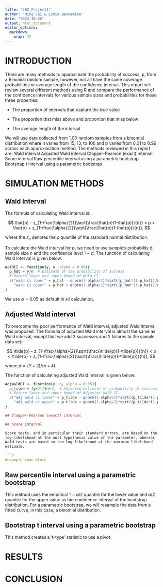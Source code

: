 ```yaml
---
title: "502_Project1"
author: "Ming Cai & Lamia Benyamine"
date: "2024-10-06"
output: html_document
editor_options: 
  markdown: 
    wrap: 72
---
```


# INTRODUCTION

There are many methods to approximate the probability of success, p,
from a Binomial random sample, however, not all have the same coverage
probabilities or average length of the confidence interval. This report
will review several different methods using R and compare the
performance of the confidence intervals for various sample sizes and
probabilities for these three properties:

-   The proportion of intervals that capture the true value

-   The proportion that miss above and proportion that miss below

-   The average length of the interval

We will use data collected from 1,00 random samples from a binomial
distribution where n varies from 15, 13, to 100 and p varies from 0.01
to 0.99 across each approximation method. The methods reviewed in this
report are: Wald interval Adjusted Wald interval Clopper-Pearson (exact)
interval Score interval Raw percentile interval using a parametric
bootstrap Bootstrap t interval using a parametric bootstrap

# SIMULATION METHODS

## Wald Interval
The formula of calculating Wald interval is:

$$
\hat{p} - z_{1-\frac{\alpha}{2}}\sqrt{\frac{\hat{p}(1-\hat{p})}{n}} < p < \hat{p} + z_{1-\frac{\alpha}{2}}\sqrt{\frac{\hat{p}(1-\hat{p})}{n}},
$$

where the $z_c$ denotes the $c$ quantile of the standard normal distribution. 

To calculate the Wald interval for $p$, we need to use sample's probability $\hat{p}$, sample size $n$ and the confidence level $1-\alpha$. The function of calculating Wald Interval is given below:

```r
WaldCI <- function(y, n, alpha = 0.05){
  p_hat = y/n  # Estimate of the probability of success
  # Return lower and upper bound of Wald CI
  c("wald ci lower" = p_hat - qnorm(1-alpha/2)*sqrt((p_hat*(1-p_hat))/n),
    "wald ci upper" = p_hat + qnorm(1-alpha/2)*sqrt((p_hat*(1-p_hat))/n))
}
```
We use $\alpha = 0.05$ as default in all calculation.

## Adjusted Wald interval
To overcome the poor performance of Wald interval, adjusted Wald interval was proposed. The formula of adjusted Wald interval is almost the same as Wald interval, except that we add 2 successes and 2 failures to the sample data set:

$$
\tilde{p} - z_{1-\frac{\alpha}{2}}\sqrt{\frac{\tilde{p}(1-\tilde{p})}{n}} < p < \tilde{p} + z_{1-\frac{\alpha}{2}}\sqrt{\frac{\tilde{p}(1-\tilde{p})}{n}},
$$

where $\tilde{p} = (Y+2)/(n+4)$.

The function of calculating adjusted Wald Interval is given below:

```r
AdjWaldCI <- function(y, n, alpha = 0.05){
  p_tilde = (y+2)/(n+4)  # Adjusted estimate of probability of success
  # Return lower and upper bound of Adjusted Wald CI
  c("adj wald ci lower" = p_tilde - qnorm(1-alpha/2)*sqrt((p_tilde*(1-p_tilde))/n),
    "adj wald ci upper" = p_tilde + qnorm(1-alpha/2)*sqrt((p_tilde*(1-p_tilde))/n))
}

## Clopper-Pearson (exact) interval

## Score interval

Score tests, and in particular their standard errors, are based on the
log-likelihood at the null hypothesis value of the parameter, whereas
Wald tests are based on the log-likelihood at the maximum likelihood
estimate.

```r
#example code block

```

## Raw percentile interval using a parametric bootstrap

This method uses the empirical 1 − α/2 quantile for the lower value and
α/2 quantile for the upper value as the confidence interval of the
bootstrap distribution. For a parametric bootstrap, we will resample the
data from a fitted curve, in this case, a binomial distribution.

## Bootstrap t interval using a parametric bootstrap

This method creates a ‘t-type’ statistic to use a pivot.

# RESULTS

# CONCLUSION
